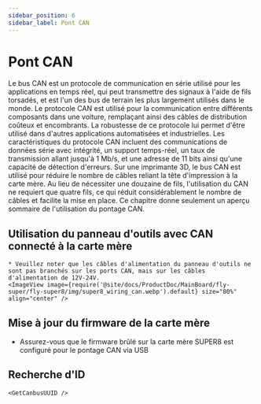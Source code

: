 ```yaml
---
sidebar_position: 6
sidebar_label: Pont CAN
---
```






# Pont CAN

Le bus CAN est un protocole de communication en série utilisé pour les applications en temps réel, qui peut transmettre des signaux à l'aide de fils torsadés, et est l'un des bus de terrain les plus largement utilisés dans le monde. Le protocole CAN est utilisé pour la communication entre différents composants dans une voiture, remplaçant ainsi des câbles de distribution coûteux et encombrants. La robustesse de ce protocole lui permet d'être utilisé dans d'autres applications automatisées et industrielles. Les caractéristiques du protocole CAN incluent des communications de données série avec intégrité, un support temps-réel, un taux de transmission allant jusqu'à 1 Mb/s, et une adresse de 11 bits ainsi qu'une capacité de détection d'erreurs.
Sur une imprimante 3D, le bus CAN est utilisé pour réduire le nombre de câbles reliant la tête d'impression à la carte mère. Au lieu de nécessiter une douzaine de fils, l'utilisation du CAN ne requiert que quatre fils, ce qui réduit considérablement le nombre de câbles et facilite la mise en place.
Ce chapitre donne seulement un aperçu sommaire de l'utilisation du pontage CAN.

## Utilisation du panneau d'outils avec CAN connecté à la carte mère

    * Veuillez noter que les câbles d'alimentation du panneau d'outils ne sont pas branchés sur les ports CAN, mais sur les câbles d'alimentation de 12V-24V.
    <ImageView image={require('@site/docs/ProductDoc/MainBoard/fly-super/fly-super8/img/super8_wiring_can.webp').default} size="80%" align="center" />


## Mise à jour du firmware de la carte mère

* Assurez-vous que le firmware brûlé sur la carte mère SUPER8 est configuré pour le pontage CAN via USB

## Recherche d'ID

    <GetCanbusUUID />
